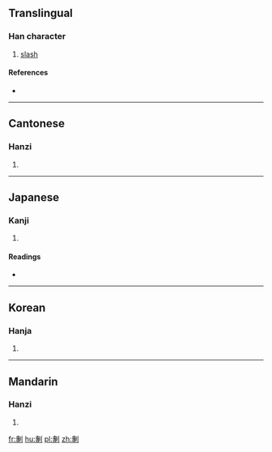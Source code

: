 ==Translingual==

===Han character===
{{Han char|rn=18|rad=刀|as=11|sn=13|four=52300|canj=JILN|ids=⿰專刂}}

# [[slash]]

====References====
* {{Han ref|kx=0143.190|dkj=02148|dj=0324.060|hdz=10353.020|uh=5278|ud=21112|bh=DCC7|bd=56519}}

----

==Cantonese==

===Hanzi===
{{yue-hanzi|jyut=|y=jyun1}}

# {{defn|lang=yue|sort=刀11}}

----

==Japanese==

===Kanji===
{{ja-kanji|grade=|rs=刀11}}

# {{defn|lang=ja|sort=刀11}}

====Readings====
* {{ja-readings|on=[[たん]] (tan), [[だん]] (dan), [[せん]] (sen)|kun=[[きる]] (kiru), [[さく]] (saku), [[たつ]] (tatsu), [[ほしいまま]] (hoshiimama)}}

----

==Korean==

===Hanja===
{{ko-hanja|hangeul=[[단]], [[전]]|rv=dan, jeon|mr=tan, chŏn}}

# {{defn|lang=ko|sort=刀11}}

----

==Mandarin==

===Hanzi===
{{cmn-hanzi|pin=[[tuán]] ([[tuan2]])|wg=t'uan<sup>2</sup>}}

# {{defn|lang=cmn|sort=刀11}}

[[fr:剸]]
[[hu:剸]]
[[pl:剸]]
[[zh:剸]]
